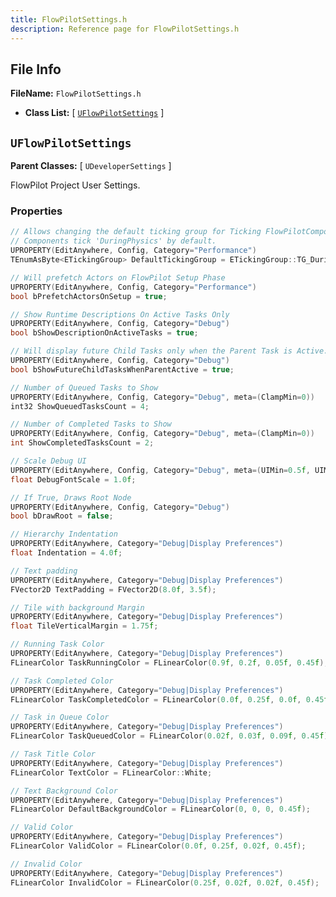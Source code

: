 ```yaml
---
title: FlowPilotSettings.h
description: Reference page for FlowPilotSettings.h
---
```


## File Info

__FileName:__ `FlowPilotSettings.h`
- __Class List:__ 
[ [`UFlowPilotSettings`](#uflowpilotsettings) ]


## `UFlowPilotSettings` 


__Parent Classes:__
[ `UDeveloperSettings` ]

 
FlowPilot Project User Settings. 

### Properties

```cpp
// Allows changing the default ticking group for Ticking FlowPilotComponents. 
// Components tick 'DuringPhysics' by default. 
UPROPERTY(EditAnywhere, Config, Category="Performance")
TEnumAsByte<ETickingGroup> DefaultTickingGroup = ETickingGroup::TG_DuringPhysics;

// Will prefetch Actors on FlowPilot Setup Phase 
UPROPERTY(EditAnywhere, Config, Category="Performance")
bool bPrefetchActorsOnSetup = true;

// Show Runtime Descriptions On Active Tasks Only 
UPROPERTY(EditAnywhere, Config, Category="Debug")
bool bShowDescriptionOnActiveTasks = true;

// Will display future Child Tasks only when the Parent Task is Active. 
UPROPERTY(EditAnywhere, Config, Category="Debug")
bool bShowFutureChildTasksWhenParentActive = true;

// Number of Queued Tasks to Show 
UPROPERTY(EditAnywhere, Config, Category="Debug", meta=(ClampMin=0))
int32 ShowQueuedTasksCount = 4;

// Number of Completed Tasks to Show 
UPROPERTY(EditAnywhere, Config, Category="Debug", meta=(ClampMin=0))
int ShowCompletedTasksCount = 2;

// Scale Debug UI 
UPROPERTY(EditAnywhere, Config, Category="Debug", meta=(UIMin=0.5f, UIMax=2.0f))
float DebugFontScale = 1.0f;

// If True, Draws Root Node 
UPROPERTY(EditAnywhere, Config, Category="Debug")
bool bDrawRoot = false;

// Hierarchy Indentation 
UPROPERTY(EditAnywhere, Category="Debug|Display Preferences")
float Indentation = 4.0f;

// Text padding 
UPROPERTY(EditAnywhere, Category="Debug|Display Preferences")
FVector2D TextPadding = FVector2D(8.0f, 3.5f);

// Tile with background Margin 
UPROPERTY(EditAnywhere, Category="Debug|Display Preferences")
float TileVerticalMargin = 1.75f;

// Running Task Color 
UPROPERTY(EditAnywhere, Category="Debug|Display Preferences")
FLinearColor TaskRunningColor = FLinearColor(0.9f, 0.2f, 0.05f, 0.45f);

// Task Completed Color 
UPROPERTY(EditAnywhere, Category="Debug|Display Preferences")
FLinearColor TaskCompletedColor = FLinearColor(0.0f, 0.25f, 0.0f, 0.45f);

// Task in Queue Color 
UPROPERTY(EditAnywhere, Category="Debug|Display Preferences")
FLinearColor TaskQueuedColor = FLinearColor(0.02f, 0.03f, 0.09f, 0.45f);

// Task Title Color 
UPROPERTY(EditAnywhere, Category="Debug|Display Preferences")
FLinearColor TextColor = FLinearColor::White;

// Text Background Color 
UPROPERTY(EditAnywhere, Category="Debug|Display Preferences")
FLinearColor DefaultBackgroundColor = FLinearColor(0, 0, 0, 0.45f);

// Valid Color 
UPROPERTY(EditAnywhere, Category="Debug|Display Preferences")
FLinearColor ValidColor = FLinearColor(0.0f, 0.25f, 0.02f, 0.45f);

// Invalid Color 
UPROPERTY(EditAnywhere, Category="Debug|Display Preferences")
FLinearColor InvalidColor = FLinearColor(0.25f, 0.02f, 0.02f, 0.45f);

```
